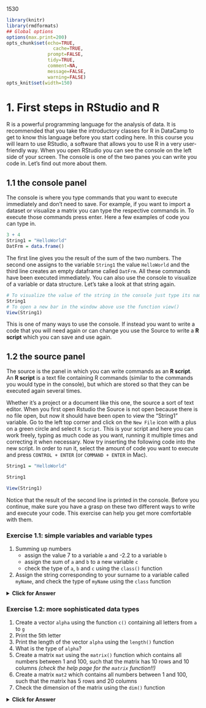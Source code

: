1530
```r
library(knitr)
library(rmdformats)
## Global options
options(max.print=200)
opts_chunk$set(echo=TRUE,
	             cache=TRUE,
               prompt=FALSE,
               tidy=TRUE,
               comment=NA,
               message=FALSE,
               warning=FALSE)
opts_knit$set(width=150)
```




# 1. First steps in RStudio and R

R is a powerful programming language for the analysis of data. It is recommended that you take the introductory classes for R in DataCamp to get to know this language before you start coding here. In this course you will learn to use RStudio, a software that allows you to use R in a very user-friendly way. When you open RStudio you can see the console on the left side of your screen. The console is one of the two panes you can write you code in. Let's find out more about them.

## 1.1  the console panel

The console is where you type commands that you want to execute immediately and don't need to save. For example, if you want to import a dataset or visualize a matrix you can type the respective commands in. To execute those commands press enter. Here a few examples of code you can type in.

```r
3 + 4
String1 = "HelloWorld"
DatFrm = data.frame()
```

The first line gives you the result of the sum of the two numbers. The second one assigns to the variable `String1` the value `HelloWorld` and the third line creates an empty dataframe called `DatFrm`. All these commands have been executed immediately. You can also use the console to visualize of a variable or data structure. Let's take a look at that string again.

```r
# To visualize the value of the string in the console just type its name and press enter
String1 
# To open a new bar in the window above use the function view()
View(String1)
```
This is one of many ways to use the console. If instead you want to write a code that you will need again or can change you use the Source to write a **R  script** which you can save and use again.

## 1.2  the source panel

The source is the panel in which you can write commands as an **R script**. An **R script** is a text file containing R commands (similar to the commands you would type in the console), but which are stored so that they can be executed again several times. 

Whether it's a project or a document like this one, the source a sort of text editor. When you first open Rstudio the Source is not open because there is no file open, but now it should have been open to view the "String1" variable. Go to the left top corner and click on the `New File` icon with a plus on a green circle and select `R Script`. This is your script and here you can work freely, typing as much code as you want, running it multiple times and correcting it when necessary.
Now try inserting the following code into the new script. In order to run it, select the amount of code you want to execute and press `CONTROL + ENTER` (or `COMMAND + ENTER` in Mac).

```r
String1 = "HelloWorld"

String1 

View(String1)
```

Notice that the result of the second line is printed in the console. Before you continue, make sure you have a grasp on these two different ways to write and execute your code. This exercise can help you get more comfortable with them.

### Exercise 1.1: simple variables and variable types

1. Summing up numbers
   + assign the value 7 to a variable `a` and -2.2 to a variable `b`
   + assign the sum of `a` and `b` to a new variable `c`
   + check the type of `a`, `b` and `c` using the `class()` function
2. Assign the string corresponding to your surname to a variable called `myName`, and check the type of `myName` using the `class` function


<details>
<summary><b>Click for Answer</b></summary>
```r
a=7
b=-2.2
c = a+b
c
class(a);class(b);class(c)
##
myName='Carl'
class(myName)
```

</details>
<p></p>

### Exercise 1.2: more sophisticated data types

1. Create a vector `alpha` using the function `c()` containing all letters from `a` to `g`
2. Print the 5th letter
3. Print the length of the vector `alpha` using the `length()` function
4. What is the type of `alpha`?
5. Create a matrix `mat` using the `matrix()` function which contains all numbers between 1 and 100, such that the matrix has 10 rows and 10 columns *(check the help page for the `matrix` function!!)*
6. Create a matrix `mat2` which contains all numbers between 1 and 100, such that the matrix has 5 rows and 20 columns
7. Check the dimension of the matrix using the `dim()` function


<details>
<summary><b>Click for Answer</b></summary>
```r
##
alpha = c('a','b','c','d','e','f','g')  
## alternative solution would be:
alpha = letters[1:8]
##
alpha[5]
##
length(alpha)
##
class(alpha)
##
mat = matrix(1:100,nrow=10,ncol=10)
##
mat2 = matrix(1:100,nrow=5,ncol=20)
##
dim(mat2)
```

Note how the `matrix` function arranges the  numbers inside the matrix; if you want to change the ordering, you can change the `byrow=...` argument in the `matrix` function! Try it out, and check the difference!
</details>



